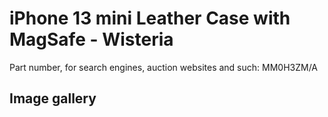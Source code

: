 
# iPhone 13 mini Leather Case with MagSafe - Wisteria

Part number, for search engines, auction websites and such: MM0H3ZM/A

## Image gallery

<div style={{ width: "768px" }}>
  <GalleryComponent
    images={[
      {
        original: "/everysource/MM0H3.png",
        thumbnail: "/everypreview/MM0H3.png",
      },
      {
        original: "/everysource/MM0H3_AV1.png",
        thumbnail: "/everypreview/MM0H3_AV1.png",
      },
      {
        original: "/everysource/MM0H3_AV2.png",
        thumbnail: "/everypreview/MM0H3_AV2.png",
      },
      {
        original: "/everysource/MM0H3_AV3.png",
        thumbnail: "/everypreview/MM0H3_AV3.png",
      },
      {
        original: "/everysource/MM0H3_AV4.png",
        thumbnail: "/everypreview/MM0H3_AV4.png",
      },
      {
        original: "/everysource/MM0H3_AV5.png",
        thumbnail: "/everypreview/MM0H3_AV5.png",
      }
    ]}
  />
</div>